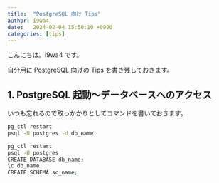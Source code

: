 ```yaml
---
title:  "PostgreSQL 向け Tips"
author: i9wa4
date:   2024-02-04 15:50:10 +0900
categories: [tips]
---
```


こんにちは。i9wa4 です。

自分用に PostgreSQL 向けの Tips を書き残しておきます。

## 1. PostgreSQL 起動～データベースへのアクセス

いつも忘れるので取っかかりとしてコマンドを書いておきます。

```sh
pg_ctl restart
psql -U postgres -d db_name

pg_ctl restart
psql -U postgres
CREATE DATABASE db_name;
\c db_name
CREATE SCHEMA sc_name;
```
